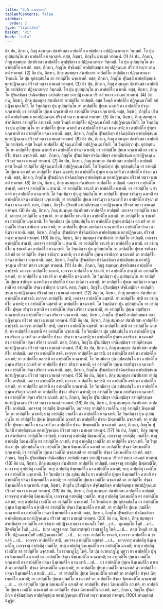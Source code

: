 ```yaml
---
title: "3.5 มานตฺตสต"
tableOfContents: false
sidebar:
  order: 7
type: "tipitaka"
basket: "vi"
book: "cula"
---
```



<DynamicBreadcrumb />

<Division number="166" book="cula">

<Paragraph number="697" book="cula">
อิธ ปน, ภิกฺขเว, ภิกฺขุ สมฺพหุลา สํฆาทิเสสา อาปตฺติโย อาปชฺชิตฺวา อปฺปฏิจฺฉาเทตฺวา วิพฺภมติ. โส ปุน อุปสมฺปนฺโน ตา อาปตฺติโย นจฺฉาเทติ. ตสฺส, ภิกฺขเว, ภิกฺขุโน มานตฺตํ ทาตพฺพํ. (1)
</Paragraph>

<Paragraph number="698" book="cula">
อิธ ปน, ภิกฺขเว, ภิกฺขุ สมฺพหุลา สํฆาทิเสสา อาปตฺติโย อาปชฺชิตฺวา อปฺปฏิจฺฉาเทตฺวา วิพฺภมติ. โส ปุน อุปสมฺปนฺโน ตา อาปตฺติโย ฉาเทติ. ตสฺส, ภิกฺขเว, ภิกฺขุโน ปจฺฉิมสฺมิํ อาปตฺติกฺขนฺเธ ยถาปฏิจฺฉนฺเน ปริวาสํ ทตฺวา มานตฺตํ ทาตพฺพํ. (2)
</Paragraph>

<Paragraph number="699" book="cula">
อิธ ปน, ภิกฺขเว, ภิกฺขุ สมฺพหุลา สํฆาทิเสสา อาปตฺติโย อาปชฺชิตฺวา ปฏิจฺฉาเทตฺวา วิพฺภมติ. โส ปุน อุปสมฺปนฺโน ตา อาปตฺติโย นจฺฉาเทติ. ตสฺส, ภิกฺขเว, ภิกฺขุโน ปุริมสฺมิํ อาปตฺติกฺขนฺเธ ยถาปฏิจฺฉนฺเน ปริวาสํ ทตฺวา มานตฺตํ ทาตพฺพํ. (3)
</Paragraph>

<Paragraph number="700" book="cula">
อิธ ปน, ภิกฺขเว, ภิกฺขุ สมฺพหุลา สํฆาทิเสสา อาปตฺติโย อาปชฺชิตฺวา ปฏิจฺฉาเทตฺวา วิพฺภมติ. โส ปุน อุปสมฺปนฺโน ตา อาปตฺติโย ฉาเทติ. ตสฺส, ภิกฺขเว, ภิกฺขุโน ปุริมสฺมิญฺจ ปจฺฉิมสฺมิญฺจ อาปตฺติกฺขนฺเธ ยถาปฏิจฺฉนฺเน ปริวาสํ ทตฺวา มานตฺตํ ทาตพฺพํ. (4)
</Paragraph>

</Division>
<Division number="167" book="cula">

<Paragraph number="701" book="cula">
อิธ ปน, ภิกฺขเว, ภิกฺขุ สมฺพหุลา สํฆาทิเสสา อาปตฺติโย อาปชฺชติ. ตสฺส โหนฺติ อาปตฺติโย ปฏิจฺฉนฺนาโยปิ อปฺปฏิจฺฉนฺนาโยปิ. โส วิพฺภมิตฺวา ปุน อุปสมฺปนฺโน ยา อาปตฺติโย ปุพฺเพ ฉาเทสิ ตา อาปตฺติโย ปจฺฉา นจฺฉาเทติ; ยา อาปตฺติโย ปุพฺเพ นจฺฉาเทสิ ตา อาปตฺติโย ปจฺฉา นจฺฉาเทติ. ตสฺส, ภิกฺขเว, ภิกฺขุโน ปุริมสฺมิํ อาปตฺติกฺขนฺเธ ยถาปฏิจฺฉนฺเน ปริวาสํ ทตฺวา มานตฺตํ ทาตพฺพํ. (5)
</Paragraph>

<Paragraph number="702" book="cula">
อิธ ปน, ภิกฺขเว, ภิกฺขุ สมฺพหุลา สํฆาทิเสสา อาปตฺติโย อาปชฺชติ. ตสฺส โหนฺติ อาปตฺติโย ปฏิจฺฉนฺนาโยปิ อปฺปฏิจฺฉนฺนาโยปิ. โส วิพฺภมิตฺวา ปุน อุปสมฺปนฺโน ยา อาปตฺติโย ปุพฺเพ ฉาเทสิ ตา อาปตฺติโย ปจฺฉา นจฺฉาเทติ; ยา อาปตฺติโย ปุพฺเพ นจฺฉาเทสิ ตา อาปตฺติโย ปจฺฉา ฉาเทติ. ตสฺส, ภิกฺขเว, ภิกฺขุโน ปุริมสฺมิญฺจ ปจฺฉิมสฺมิญฺจ อาปตฺติกฺขนฺเธ ยถาปฏิจฺฉนฺเน ปริวาสํ ทตฺวา มานตฺตํ ทาตพฺพํ. (6)
</Paragraph>

<Paragraph number="703" book="cula">
อิธ ปน, ภิกฺขเว, ภิกฺขุ สมฺพหุลา สํฆาทิเสสา อาปตฺติโย อาปชฺชติ. ตสฺส โหนฺติ อาปตฺติโย ปฏิจฺฉนฺนาโยปิ อปฺปฏิจฺฉนฺนาโยปิ. โส วิพฺภมิตฺวา ปุน อุปสมฺปนฺโน ยา อาปตฺติโย ปุพฺเพ ฉาเทสิ ตา อาปตฺติโย ปจฺฉา ฉาเทติ; ยา อาปตฺติโย ปุพฺเพ นจฺฉาเทสิ ตา อาปตฺติโย ปจฺฉา นจฺฉาเทติ. ตสฺส, ภิกฺขเว, ภิกฺขุโน ปุริมสฺมิญฺจ ปจฺฉิมสฺมิญฺจ อาปตฺติกฺขนฺเธ ยถาปฏิจฺฉนฺเน ปริวาสํ ทตฺวา มานตฺตํ ทาตพฺพํ. (7)
</Paragraph>

<Paragraph number="704" book="cula">
อิธ ปน, ภิกฺขเว, ภิกฺขุ สมฺพหุลา สํฆาทิเสสา อาปตฺติโย อาปชฺชติ. ตสฺส โหนฺติ อาปตฺติโย ปฏิจฺฉนฺนาโยปิ อปฺปฏิจฺฉนฺนาโยปิ. โส วิพฺภมิตฺวา ปุน อุปสมฺปนฺโน ยา อาปตฺติโย ปุพฺเพ ฉาเทสิ ตา อาปตฺติโย ปจฺฉา ฉาเทติ; ยา อาปตฺติโย ปุพฺเพ นจฺฉาเทสิ ตา อาปตฺติโย ปจฺฉา ฉาเทติ. ตสฺส, ภิกฺขเว, ภิกฺขุโน ปุริมสฺมิญฺจ ปจฺฉิมสฺมิญฺจ อาปตฺติกฺขนฺเธ ยถาปฏิจฺฉนฺเน ปริวาสํ ทตฺวา มานตฺตํ ทาตพฺพํ. (8)
</Paragraph>

</Division>
<Division number="168" book="cula">

<Paragraph number="705" book="cula">
อิธ ปน, ภิกฺขเว, ภิกฺขุ สมฺพหุลา สํฆาทิเสสา อาปตฺติโย อาปชฺชติ. เอกจฺจา อาปตฺติโย ชานาติ, เอกจฺจา อาปตฺติโย น ชานาติ. ยา อาปตฺติโย ชานาติ ตา อาปตฺติโย ฉาเทติ. ยา อาปตฺติโย น ชานาติ ตา อาปตฺติโย นจฺฉาเทติ. โส วิพฺภมิตฺวา ปุน อุปสมฺปนฺโน ยา อาปตฺติโย ปุพฺเพ ชานิตฺวา ฉาเทสิ ตา อาปตฺติโย ปจฺฉา ชานิตฺวา นจฺฉาเทติ; ยา อาปตฺติโย ปุพฺเพ อชานิตฺวา นจฺฉาเทสิ ตา อาปตฺติโย ปจฺฉา ชานิตฺวา นจฺฉาเทติ. ตสฺส, ภิกฺขเว, ภิกฺขุโน ปุริมสฺมิํ อาปตฺติกฺขนฺเธ ยถาปฏิจฺฉนฺเน ปริวาสํ ทตฺวา มานตฺตํ ทาตพฺพํ. (9)
</Paragraph>

<Paragraph number="706" book="cula">
อิธ ปน, ภิกฺขเว, ภิกฺขุ สมฺพหุลา สํฆาทิเสสา อาปตฺติโย อาปชฺชติ. เอกจฺจา อาปตฺติโย ชานาติ, เอกจฺจา อาปตฺติโย น ชานาติ. ยา อาปตฺติโย ชานาติ ตา อาปตฺติโย ฉาเทติ. ยา อาปตฺติโย น ชานาติ ตา อาปตฺติโย นจฺฉาเทติ. โส วิพฺภมิตฺวา ปุน อุปสมฺปนฺโน ยา อาปตฺติโย ปุพฺเพ ชานิตฺวา ฉาเทสิ ตา อาปตฺติโย ปจฺฉา ชานิตฺวา นจฺฉาเทติ; ยา อาปตฺติโย ปุพฺเพ อชานิตฺวา นจฺฉาเทสิ ตา อาปตฺติโย ปจฺฉา ชานิตฺวา ฉาเทติ. ตสฺส, ภิกฺขเว, ภิกฺขุโน ปุริมสฺมิญฺจ ปจฺฉิมสฺมิญฺจ อาปตฺติกฺขนฺเธ ยถาปฏิจฺฉนฺเน ปริวาสํ ทตฺวา มานตฺตํ ทาตพฺพํ. (10)
</Paragraph>

<Paragraph number="707" book="cula">
อิธ ปน, ภิกฺขเว, ภิกฺขุ สมฺพหุลา สํฆาทิเสสา อาปตฺติโย อาปชฺชติ. เอกจฺจา อาปตฺติโย ชานาติ, เอกจฺจา อาปตฺติโย น ชานาติ. ยา อาปตฺติโย ชานาติ ตา อาปตฺติโย ฉาเทติ. ยา อาปตฺติโย น ชานาติ ตา อาปตฺติโย นจฺฉาเทติ. โส วิพฺภมิตฺวา ปุน อุปสมฺปนฺโน ยา อาปตฺติโย ปุพฺเพ ชานิตฺวา ฉาเทสิ ตา อาปตฺติโย ปจฺฉา ชานิตฺวา ฉาเทติ; ยา อาปตฺติโย ปุพฺเพ อชานิตฺวา นจฺฉาเทสิ ตา อาปตฺติโย ปจฺฉา ชานิตฺวา นจฺฉาเทติ. ตสฺส, ภิกฺขเว, ภิกฺขุโน ปุริมสฺมิญฺจ ปจฺฉิมสฺมิญฺจ อาปตฺติกฺขนฺเธ ยถาปฏิจฺฉนฺเน ปริวาสํ ทตฺวา มานตฺตํ ทาตพฺพํ. (11)
</Paragraph>

<Paragraph number="708" book="cula">
อิธ ปน, ภิกฺขเว, ภิกฺขุ สมฺพหุลา สํฆาทิเสสา อาปตฺติโย อาปชฺชติ. เอกจฺจา อาปตฺติโย ชานาติ, เอกจฺจา อาปตฺติโย น ชานาติ. ยา อาปตฺติโย ชานาติ ตา อาปตฺติโย ฉาเทติ; ยา อาปตฺติโย น ชานาติ ตา อาปตฺติโย นจฺฉาเทติ. โส วิพฺภมิตฺวา ปุน อุปสมฺปนฺโน ยา อาปตฺติโย ปุพฺเพ ชานิตฺวา ฉาเทสิ ตา อาปตฺติโย ปจฺฉา ชานิตฺวา ฉาเทติ; ยา อาปตฺติโย ปุพฺเพ อชานิตฺวา นจฺฉาเทสิ ตา อาปตฺติโย ปจฺฉา ชานิตฺวา ฉาเทติ. ตสฺส, ภิกฺขเว, ภิกฺขุโน ปุริมสฺมิญฺจ ปจฺฉิมสฺมิญฺจ อาปตฺติกฺขนฺเธ ยถาปฏิจฺฉนฺเน ปริวาสํ ทตฺวา มานตฺตํ ทาตพฺพํ. (12)
</Paragraph>

</Division>
<Division number="169" book="cula">

<Paragraph number="709" book="cula">
อิธ ปน, ภิกฺขเว, ภิกฺขุ สมฺพหุลา สํฆาทิเสสา อาปตฺติโย อาปชฺชติ. เอกจฺจา อาปตฺติโย สรติ, เอกจฺจา อาปตฺติโย นสฺสรติ. ยา อาปตฺติโย สรติ ตา อาปตฺติโย ฉาเทติ; ยา อาปตฺติโย นสฺสรติ ตา อาปตฺติโย นจฺฉาเทติ. โส วิพฺภมิตฺวา ปุน อุปสมฺปนฺโน ยา อาปตฺติโย ปุพฺเพ สริตฺวา ฉาเทสิ ตา อาปตฺติโย ปจฺฉา สริตฺวา นจฺฉาเทติ; ยา อาปตฺติโย ปุพฺเพ อสฺสริตฺวา นจฺฉาเทสิ ตา อาปตฺติโย ปจฺฉา สริตฺวา นจฺฉาเทติ. ตสฺส, ภิกฺขเว, ภิกฺขุโน ปุริมสฺมิํ อาปตฺติกฺขนฺเธ ยถาปฏิจฺฉนฺเน ปริวาสํ ทตฺวา มานตฺตํ ทาตพฺพํ. (13)
</Paragraph>

<Paragraph number="710" book="cula">
อิธ ปน, ภิกฺขเว, ภิกฺขุ สมฺพหุลา สํฆาทิเสสา อาปตฺติโย อาปชฺชติ. เอกจฺจา อาปตฺติโย สรติ, เอกจฺจา อาปตฺติโย นสฺสรติ. ยา อาปตฺติโย สรติ ตา อาปตฺติโย ฉาเทติ; ยา อาปตฺติโย นสฺสรติ ตา อาปตฺติโย นจฺฉาเทติ. โส วิพฺภมิตฺวา ปุน อุปสมฺปนฺโน ยา อาปตฺติโย ปุพฺเพ สริตฺวา ฉาเทสิ ตา อาปตฺติโย ปจฺฉา สริตฺวา นจฺฉาเทติ; ยา อาปตฺติโย ปุพฺเพ อสฺสริตฺวา นจฺฉาเทสิ ตา อาปตฺติโย ปจฺฉา สริตฺวา ฉาเทติ. ตสฺส, ภิกฺขเว, ภิกฺขุโน ปุริมสฺมิญฺจ ปจฺฉิมสฺมิญฺจ อาปตฺติกฺขนฺเธ ยถาปฏิจฺฉนฺเน ปริวาสํ ทตฺวา มานตฺตํ ทาตพฺพํ. (14)
</Paragraph>

<Paragraph number="711" book="cula">
อิธ ปน, ภิกฺขเว, ภิกฺขุ สมฺพหุลา สํฆาทิเสสา อาปตฺติโย อาปชฺชติ. เอกจฺจา อาปตฺติโย สรติ, เอกจฺจา อาปตฺติโย นสฺสรติ. ยา อาปตฺติโย สรติ ตา อาปตฺติโย ฉาเทติ; ยา อาปตฺติโย นสฺสรติ ตา อาปตฺติโย นจฺฉาเทติ. โส วิพฺภมิตฺวา ปุน อุปสมฺปนฺโน ยา อาปตฺติโย ปุพฺเพ สริตฺวา ฉาเทสิ ตา อาปตฺติโย ปจฺฉา สริตฺวา ฉาเทติ; ยา อาปตฺติโย ปุพฺเพ อสฺสริตฺวา นจฺฉาเทสิ ตา อาปตฺติโย ปจฺฉา สริตฺวา นจฺฉาเทติ. ตสฺส, ภิกฺขเว, ภิกฺขุโน ปุริมสฺมิญฺจ ปจฺฉิมสฺมิญฺจ อาปตฺติกฺขนฺเธ ยถาปฏิจฺฉนฺเน ปริวาสํ ทตฺวา มานตฺตํ ทาตพฺพํ. (15)
</Paragraph>

<Paragraph number="712" book="cula">
อิธ ปน, ภิกฺขเว, ภิกฺขุ สมฺพหุลา สํฆาทิเสสา อาปตฺติโย อาปชฺชติ. เอกจฺจา อาปตฺติโย สรติ, เอกจฺจา อาปตฺติโย นสฺสรติ. ยา อาปตฺติโย สรติ ตา อาปตฺติโย ฉาเทติ; ยา อาปตฺติโย นสฺสรติ ตา อาปตฺติโย นจฺฉาเทติ. โส วิพฺภมิตฺวา ปุน อุปสมฺปนฺโน ยา อาปตฺติโย ปุพฺเพ สริตฺวา ฉาเทสิ ตา อาปตฺติโย ปจฺฉา สริตฺวา ฉาเทติ; ยา อาปตฺติโย ปุพฺเพ อสฺสริตฺวา นจฺฉาเทสิ ตา อาปตฺติโย ปจฺฉา สริตฺวา ฉาเทติ. ตสฺส, ภิกฺขเว, ภิกฺขุโน ปุริมสฺมิญฺจ ปจฺฉิมสฺมิญฺจ อาปตฺติกฺขนฺเธ ยถาปฏิจฺฉนฺเน ปริวาสํ ทตฺวา มานตฺตํ ทาตพฺพํ. (16)
</Paragraph>

</Division>
<Division number="170" book="cula">

<Paragraph number="713" book="cula">
อิธ ปน, ภิกฺขเว, ภิกฺขุ สมฺพหุลา สํฆาทิเสสา อาปตฺติโย อาปชฺชติ. เอกจฺจาสุ อาปตฺตีสุ นิพฺเพมติโก, เอกจฺจาสุ อาปตฺตีสุ เวมติโก. ยาสุ อาปตฺตีสุ นิพฺเพมติโก ตา อาปตฺติโย ฉาเทติ; ยาสุ อาปตฺตีสุ เวมติโก ตา อาปตฺติโย นจฺฉาเทติ. โส วิพฺภมิตฺวา ปุน อุปสมฺปนฺโน ยา อาปตฺติโย ปุพฺเพ นิพฺเพมติโก ฉาเทสิ ตา อาปตฺติโย ปจฺฉา นิพฺเพมติโก นจฺฉาเทติ; ยา อาปตฺติโย ปุพฺเพ เวมติโก นจฺฉาเทสิ ตา อาปตฺติโย ปจฺฉา นิพฺเพมติโก นจฺฉาเทติ. ตสฺส, ภิกฺขเว, ภิกฺขุโน ปุริมสฺมิํ อาปตฺติกฺขนฺเธ ยถาปฏิจฺฉนฺเน ปริวาสํ ทตฺวา มานตฺตํ ทาตพฺพํ. (17)
</Paragraph>

<Paragraph number="714" book="cula">
อิธ ปน, ภิกฺขเว, ภิกฺขุ สมฺพหุลา สํฆาทิเสสา อาปตฺติโย อาปชฺชติ. เอกจฺจาสุ อาปตฺตีสุ นิพฺเพมติโก, เอกจฺจาสุ อาปตฺตีสุ เวมติโก. ยาสุ อาปตฺตีสุ นิพฺเพมติโก ตา อาปตฺติโย ฉาเทติ; ยาสุ อาปตฺตีสุ เวมติโก ตา อาปตฺติโย นจฺฉาเทติ. โส วิพฺภมิตฺวา ปุน อุปสมฺปนฺโน ยา อาปตฺติโย ปุพฺเพ นิพฺเพมติโก ฉาเทสิ ตา อาปตฺติโย ปจฺฉา นิพฺเพมติโก นจฺฉาเทติ; ยา อาปตฺติโย ปุพฺเพ เวมติโก นจฺฉาเทสิ ตา อาปตฺติโย ปจฺฉา นิพฺเพมติโก ฉาเทติ. ตสฺส, ภิกฺขเว, ภิกฺขุโน ปุริมสฺมิญฺจ ปจฺฉิมสฺมิญฺจ อาปตฺติกฺขนฺเธ ยถาปฏิจฺฉนฺเน ปริวาสํ ทตฺวา มานตฺตํ ทาตพฺพํ. (18)
</Paragraph>

<Paragraph number="715" book="cula">
อิธ ปน, ภิกฺขเว, ภิกฺขุ สมฺพหุลา สํฆาทิเสสา อาปตฺติโย อาปชฺชติ. เอกจฺจาสุ อาปตฺตีสุ นิพฺเพมติโก, เอกจฺจาสุ อาปตฺตีสุ เวมติโก. ยาสุ อาปตฺตีสุ นิพฺเพมติโก ตา อาปตฺติโย ฉาเทติ; ยาสุ อาปตฺตีสุ เวมติโก ตา อาปตฺติโย นจฺฉาเทติ. โส วิพฺภมิตฺวา ปุน อุปสมฺปนฺโน ยา อาปตฺติโย ปุพฺเพ นิพฺเพมติโก ฉาเทสิ ตา อาปตฺติโย ปจฺฉา นิพฺเพมติโก ฉาเทติ; ยา อาปตฺติโย ปุพฺเพ เวมติโก นจฺฉาเทสิ ตา อาปตฺติโย ปจฺฉา นิพฺเพมติโก นจฺฉาเทติ. ตสฺส, ภิกฺขเว, ภิกฺขุโน ปุริมสฺมิญฺจ ปจฺฉิมสฺมิญฺจ อาปตฺติกฺขนฺเธ ยถาปฏิจฺฉนฺเน ปริวาสํ ทตฺวา มานตฺตํ ทาตพฺพํ. (19)
</Paragraph>

<Paragraph number="716" book="cula">
อิธ ปน, ภิกฺขเว, ภิกฺขุ สมฺพหุลา สํฆาทิเสสา อาปตฺติโย อาปชฺชติ. เอกจฺจาสุ อาปตฺตีสุ นิพฺเพมติโก, เอกจฺจาสุ อาปตฺตีสุ เวมติโก. ยาสุ อาปตฺตีสุ นิพฺเพมติโก ตา อาปตฺติโย ฉาเทติ; ยาสุ อาปตฺตีสุ เวมติโก ตา อาปตฺติโย นจฺฉาเทติ. โส วิพฺภมิตฺวา ปุน อุปสมฺปนฺโน ยา อาปตฺติโย ปุพฺเพ นิพฺเพมติโก ฉาเทสิ ตา อาปตฺติโย ปจฺฉา นิพฺเพมติโก ฉาเทติ; ยา อาปตฺติโย ปุพฺเพ เวมติโก นจฺฉาเทสิ ตา อาปตฺติโย ปจฺฉา นิพฺเพมติโก ฉาเทติ. ตสฺส, ภิกฺขเว, ภิกฺขุโน ปุริมสฺมิญฺจ ปจฺฉิมสฺมิญฺจ อาปตฺติกฺขนฺเธ ยถาปฏิจฺฉนฺเน ปริวาสํ ทตฺวา มานตฺตํ ทาตพฺพํ. (20)
</Paragraph>

</Division>
<Division number="171" book="cula">

<Paragraph number="717" book="cula">
อิธ ปน, ภิกฺขเว, ภิกฺขุ สมฺพหุลา สํฆาทิเสสา อาปตฺติโย อาปชฺชิตฺวา อปฺปฏิจฺฉาเทตฺวา สามเณโร โหติ …เป…  อุมฺมตฺตโก โหติ …เป…  ขิตฺตจิตฺโต โหติ …เป…  (ยถา เหฏฺฐา ตถา วิตฺถาเรตพฺพํ) เวทนาฏฺโฏ โหติ …เป…  ตสฺส โหนฺติ อาปตฺติโย ปฏิจฺฉนฺนาโยปิ อปฺปฏิจฺฉนฺนาโยปิ …เป…  เอกจฺจา อาปตฺติโย ชานาติ, เอกจฺจา อาปตฺติโย น ชานาติ …เป…  เอกจฺจา อาปตฺติโย สรติ, เอกจฺจา อาปตฺติโย นสฺสรติ …เป…  เอกจฺจาสุ อาปตฺตีสุ นิพฺเพมติโก, เอกจฺจาสุ อาปตฺตีสุ เวมติโก. ยาสุ อาปตฺตีสุ นิพฺเพมติโก ตา อาปตฺติโย ฉาเทติ; ยาสุ อาปตฺตีสุ เวมติโก ตา อาปตฺติโย นจฺฉาเทติ. โส เวทนาฏฺโฏ โหติ. โส ปุน อเวทนาฏฺโฏ หุตฺวา ยา อาปตฺติโย ปุพฺเพ นิพฺเพมติโก ฉาเทสิ ตา อาปตฺติโย ปจฺฉา นิพฺเพมติโก นจฺฉาเทติ; ยา อาปตฺติโย ปุพฺเพ เวมติโก นจฺฉาเทสิ ตา อาปตฺติโย ปจฺฉา นิพฺเพมติโก นจฺฉาเทติ …เป…  ยา อาปตฺติโย ปุพฺเพ นิพฺเพมติโก ฉาเทสิ ตา อาปตฺติโย ปจฺฉา นิพฺเพมติโก นจฺฉาเทติ; ยา อาปตฺติโย ปุพฺเพ เวมติโก นจฺฉาเทสิ ตา อาปตฺติโย ปจฺฉา นิพฺเพมติโก ฉาเทติ …เป…  ยา อาปตฺติโย ปุพฺเพ นิพฺเพมติโก ฉาเทสิ ตา อาปตฺติโย ปจฺฉา นิพฺเพมติโก ฉาเทติ; ยา อาปตฺติโย ปุพฺเพ เวมติโก นจฺฉาเทสิ ตา อาปตฺติโย ปจฺฉา นิพฺเพมติโก นจฺฉาเทติ …เป…  ยา อาปตฺติโย ปุพฺเพ นิพฺเพมติโก ฉาเทสิ ตา อาปตฺติโย ปจฺฉา นิพฺเพมติโก ฉาเทติ; ยา อาปตฺติโย ปุพฺเพ เวมติโก นจฺฉาเทสิ ตา อาปตฺติโย ปจฺฉา นิพฺเพมติโก ฉาเทติ. ตสฺส, ภิกฺขเว, ภิกฺขุโน ปุริมสฺมิญฺจ ปจฺฉิมสฺมิญฺจ อาปตฺติกฺขนฺเธ ยถาปฏิจฺฉนฺเน ปริวาสํ ทตฺวา มานตฺตํ ทาตพฺพํ. (100)

</Paragraph>
</Division>

<Paragraph number="718" type="center" book="cula">
มานตฺตสตํ นิฏฺฐิตํ.
</Paragraph>